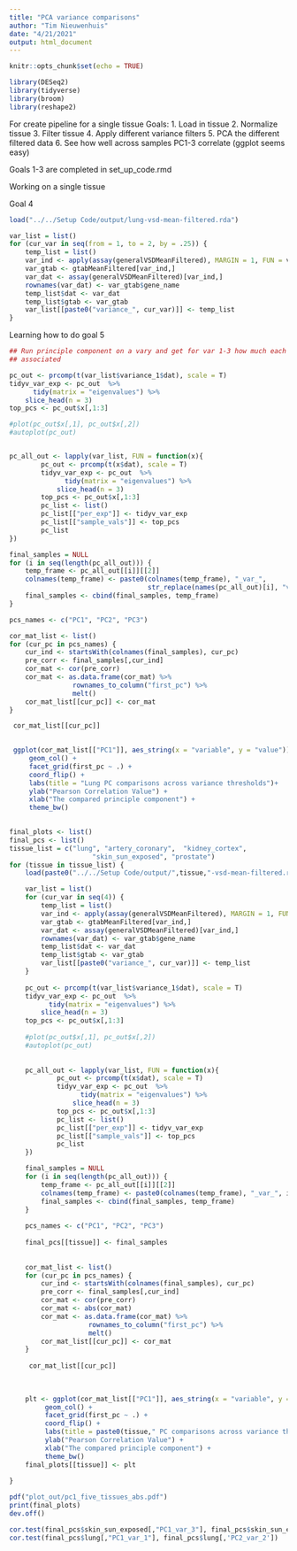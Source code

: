 ```yaml
---
title: "PCA variance comparisons"
author: "Tim Nieuwenhuis"
date: "4/21/2021"
output: html_document
---
```


```r
knitr::opts_chunk$set(echo = TRUE)
```

```r
library(DESeq2)
library(tidyverse)
library(broom)
library(reshape2)
```


For create pipeline for a single tissue
Goals:
1. Load in tissue
2. Normalize tissue
3. Filter tissue
4. Apply different variance filters
5. PCA the different filtered data
6. See how well across samples PC1-3 correlate (ggplot seems easy)

 Goals 1-3 are completed in set_up_code.rmd

Working on a single tissue

Goal 4
```r
load("../../Setup Code/output/lung-vsd-mean-filtered.rda")

var_list = list()
for (cur_var in seq(from = 1, to = 2, by = .25)) {
    temp_list = list()
    var_ind <- apply(assay(generalVSDMeanFiltered), MARGIN = 1, FUN = var) >= cur_var
    var_gtab <- gtabMeanFiltered[var_ind,]
    var_dat <- assay(generalVSDMeanFiltered)[var_ind,]
    rownames(var_dat) <- var_gtab$gene_name
    temp_list$dat <- var_dat
    temp_list$gtab <- var_gtab
    var_list[[paste0("variance_", cur_var)]] <- temp_list
}


```

Learning how to do goal 5
```r
## Run principle component on a vary and get for var 1-3 how much each samples
## associated

pc_out <- prcomp(t(var_list$variance_1$dat), scale = T)
tidyv_var_exp <- pc_out  %>%
      tidy(matrix = "eigenvalues") %>%
    slice_head(n = 3)
top_pcs <- pc_out$x[,1:3]

#plot(pc_out$x[,1], pc_out$x[,2])
#autoplot(pc_out)


pc_all_out <- lapply(var_list, FUN = function(x){
        pc_out <- prcomp(t(x$dat), scale = T)
        tidyv_var_exp <- pc_out  %>%
              tidy(matrix = "eigenvalues") %>%
            slice_head(n = 3)
        top_pcs <- pc_out$x[,1:3]
        pc_list <- list()
        pc_list[["per_exp"]] <- tidyv_var_exp
        pc_list[["sample_vals"]] <- top_pcs
        pc_list
})

final_samples = NULL
for (i in seq(length(pc_all_out))) {
    temp_frame <- pc_all_out[[i]][[2]]
    colnames(temp_frame) <- paste0(colnames(temp_frame), "_var_",
                                   str_replace(names(pc_all_out)[i], "variance_", ""))
    final_samples <- cbind(final_samples, temp_frame)
}

pcs_names <- c("PC1", "PC2", "PC3")

cor_mat_list <- list()
for (cur_pc in pcs_names) {
    cur_ind <- startsWith(colnames(final_samples), cur_pc)
    pre_corr <- final_samples[,cur_ind]
    cor_mat <- cor(pre_corr)
    cor_mat <- as.data.frame(cor_mat) %>%
                rownames_to_column("first_pc") %>%
                melt() 
    cor_mat_list[[cur_pc]] <- cor_mat
}

 cor_mat_list[[cur_pc]]

 
 ggplot(cor_mat_list[["PC1"]], aes_string(x = "variable", y = "value")) +
     geom_col() +
     facet_grid(first_pc ~ .) +
     coord_flip() +
     labs(title = "Lung PC comparisons across variance thresholds")+
     ylab("Pearson Correlation Value") +
     xlab("The compared principle component") +
     theme_bw()
 
```

```r
final_plots <- list()
final_pcs <- list()
tissue_list = c("lung", "artery_coronary",	"kidney_cortex",
                     "skin_sun_exposed", "prostate")
for (tissue in tissue_list) {
    load(paste0("../../Setup Code/output/",tissue,"-vsd-mean-filtered.rda"))

    var_list = list()
    for (cur_var in seq(4)) {
        temp_list = list()
        var_ind <- apply(assay(generalVSDMeanFiltered), MARGIN = 1, FUN = var) >= cur_var
        var_gtab <- gtabMeanFiltered[var_ind,]
        var_dat <- assay(generalVSDMeanFiltered)[var_ind,]
        rownames(var_dat) <- var_gtab$gene_name
        temp_list$dat <- var_dat
        temp_list$gtab <- var_gtab
        var_list[[paste0("variance_", cur_var)]] <- temp_list
    }
    
    pc_out <- prcomp(t(var_list$variance_1$dat), scale = T)
    tidyv_var_exp <- pc_out  %>%
          tidy(matrix = "eigenvalues") %>%
        slice_head(n = 3)
    top_pcs <- pc_out$x[,1:3]
    
    #plot(pc_out$x[,1], pc_out$x[,2])
    #autoplot(pc_out)
    
    
    pc_all_out <- lapply(var_list, FUN = function(x){
            pc_out <- prcomp(t(x$dat), scale = T)
            tidyv_var_exp <- pc_out  %>%
                  tidy(matrix = "eigenvalues") %>%
                slice_head(n = 3)
            top_pcs <- pc_out$x[,1:3]
            pc_list <- list()
            pc_list[["per_exp"]] <- tidyv_var_exp
            pc_list[["sample_vals"]] <- top_pcs
            pc_list
    })

    final_samples = NULL
    for (i in seq(length(pc_all_out))) {
        temp_frame <- pc_all_out[[i]][[2]]
        colnames(temp_frame) <- paste0(colnames(temp_frame), "_var_", i)
        final_samples <- cbind(final_samples, temp_frame)
    }
    
    pcs_names <- c("PC1", "PC2", "PC3")
    
    final_pcs[[tissue]] <- final_samples
    
    
    cor_mat_list <- list()
    for (cur_pc in pcs_names) {
        cur_ind <- startsWith(colnames(final_samples), cur_pc)
        pre_corr <- final_samples[,cur_ind]
        cor_mat <- cor(pre_corr)
        cor_mat <- abs(cor_mat)
        cor_mat <- as.data.frame(cor_mat) %>%
                    rownames_to_column("first_pc") %>%
                    melt() 
        cor_mat_list[[cur_pc]] <- cor_mat
    }
    
     cor_mat_list[[cur_pc]]
    
     
     
    plt <- ggplot(cor_mat_list[["PC1"]], aes_string(x = "variable", y = "value")) +
         geom_col() +
         facet_grid(first_pc ~ .) +
         coord_flip() +
         labs(title = paste0(tissue," PC comparisons across variance thresholds"))+
         ylab("Pearson Correlation Value") +
         xlab("The compared principle component") +
         theme_bw()
    final_plots[[tissue]] <- plt
    
}

pdf("plot_out/pc1_five_tissues_abs.pdf")
print(final_plots)
dev.off()
```

```r
cor.test(final_pcs$skin_sun_exposed[,"PC1_var_3"], final_pcs$skin_sun_exposed[,'PC3_var_2'])
cor.test(final_pcs$lung[,"PC1_var_1"], final_pcs$lung[,'PC2_var_2'])
```

